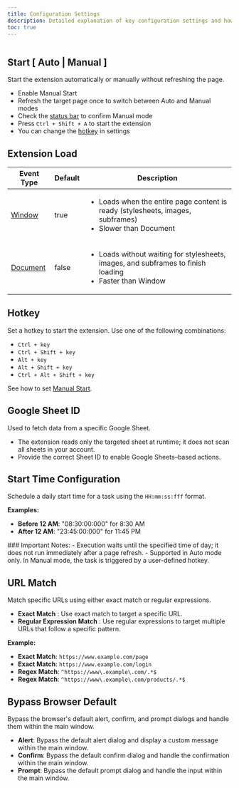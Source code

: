 ```yaml
---
title: Configuration Settings
description: Detailed explanation of key configuration settings and how to use them effectively.
toc: true
---
```


<img
  class="d-block mb-4 img-fluid rounded-3"
  src="/docs/[[config:docs_version]]/assets/img/configuration-settings.png"
  alt=""
/>

## Start [ Auto | Manual ]

Start the extension automatically or manually without refreshing the page.

- Enable Manual Start
- Refresh the target page once to switch between Auto and Manual modes
- Check the [status bar]([[docsref:/extension/status-bar]]) to confirm Manual mode
- Press `Ctrl + Shift + A` to start the extension
- You can change the [hotkey]([[docsref:/configuration/config-settings#hotkey]]) in settings

## Extension Load

<table class="table">
  <thead>
    <tr>
      <th>Event Type</th>
      <th>Default</th>
      <th>Description</th>
    </tr>
  </thead>
  <tbody>
    <tr>
      <td>
        <a href="https://developer.mozilla.org/en-US/docs/Web/API/GlobalEventHandlers/onload">Window</a>
      </td>
      <td>true</td>
      <td>
        <ul>
          <li>Loads when the entire page content is ready (stylesheets, images, subframes)</li>
          <li>Slower than Document</li>
        </ul>
      </td>
    </tr>
    <tr>
      <td>
        <a href="https://developer.mozilla.org/en-US/docs/Web/API/Window/DOMContentLoaded_event">Document</a>
      </td>
      <td>false</td>
      <td>
        <ul>
          <li>Loads without waiting for stylesheets, images, and subframes to finish loading</li>
          <li>Faster than Window</li>
        </ul>
      </td>
    </tr>
  </tbody>
</table>

## Hotkey

Set a hotkey to start the extension. Use one of the following combinations:

- `Ctrl + key`
- `Ctrl + Shift + key`
- `Alt + key`
- `Alt + Shift + key`
- `Ctrl + Alt + Shift + key`

See how to set [Manual Start]([[docsref:/configuration/config-settings#start--auto--manual-]]).

## Google Sheet ID

Used to fetch data from a specific Google Sheet.

- The extension reads only the targeted sheet at runtime; it does not scan all sheets in your account.
- Provide the correct Sheet ID to enable Google Sheets–based actions.

## Start Time Configuration

Schedule a daily start time for a task using the `HH:mm:ss:fff` format.

**Examples:**

- **Before 12 AM**: "08:30:00:000" for 8:30 AM
- **After 12 AM**: "23:45:00:000" for 11:45 PM

<Callout type="info">
  ### Important Notes: - Execution waits until the specified time of day; it does not run immediately after a page
  refresh. - Supported in Auto mode only. In Manual mode, the task is triggered by a user-defined hotkey.
</Callout>

## URL Match

Match specific URLs using either exact match or regular expressions.

- **Exact Match** : Use exact match to target a specific URL.
- **Regular Expression Match** : Use regular expressions to target multiple URLs that follow a specific pattern.

**Example:**

- **Exact Match**: `https://www.example.com/page`
- **Exact Match**: `https://www.example.com/login`
- **Regex Match**: `^https://www\.example\.com/.*$`
- **Regex Match**: `^https://www\.example\.com/products/.*$`

## Bypass Browser Default

Bypass the browser's default alert, confirm, and prompt dialogs and handle them within the main window.

- **Alert**: Bypass the default alert dialog and display a custom message within the main window.
- **Confirm**: Bypass the default confirm dialog and handle the confirmation within the main window.
- **Prompt**: Bypass the default prompt dialog and handle the input within the main window.
